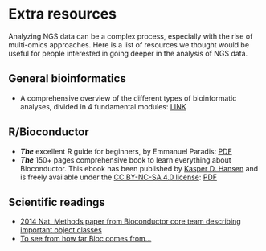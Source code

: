 # Extra resources {-}

Analyzing NGS data can be a complex process, especially with the rise of 
multi-omics approaches. Here is a list of resources we thought would be 
useful for people interested in going deeper in the analysis of NGS data. 

## General bioinformatics 

- A comprehensive overview of the different types of bioinformatic analyses, divided in 4 fundamental modules: [LINK](https://liulab-dfci.github.io/bioinfo-combio/)

## R/Bioconductor 

- ***The*** excellent R guide for beginners, by Emmanuel Paradis: [PDF](https://cran.r-project.org/doc/contrib/Paradis-rdebuts_en.pdf)
- ***The*** 150+ pages comprehensive book to learn everything about Bioconductor. This ebook has been published by [Kasper D. Hansen](https://www.ashansenlab.com/) and is freely available under the [CC BY-NC-SA 4.0 license](https://creativecommons.org/licenses/by-nc-sa/4.0/deed.en_US): [PDF](/{{<myPackageUrl>}}docs/bioconductor.pdf)

## Scientific readings

- [2014 Nat. Methods paper from Bioconductor core team describing important object classes](https://www.nature.com/articles/nmeth.3252)
- [To see from how far Bioc comes from\.\.\.](https://genomebiology.biomedcentral.com/articles/10.1186/gb-2004-5-10-r80)
